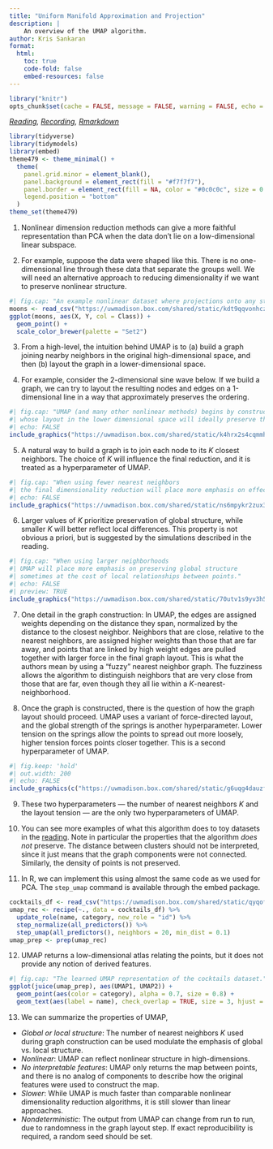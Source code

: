 ```yaml
---
title: "Uniform Manifold Approximation and Projection"
description: |
    An overview of the UMAP algorithm.
author: Kris Sankaran
format:
  html:
    toc: true
    code-fold: false
    embed-resources: false
---
```



```r
library("knitr")
opts_chunk$set(cache = FALSE, message = FALSE, warning = FALSE, echo = TRUE)
```

_[Reading](https://pair-code.github.io/understanding-umap), [Recording](https://mediaspace.wisc.edu/media/Week%2010%20%5B4%5D%20Uniform%20Manifold%20Approximation%20and%20Projection/1_8tb5x1es), [Rmarkdown](https://github.com/krisrs1128/stat436_s24/blob/main/notes/2024-12-27-week10-4.Rmd)_

```r
library(tidyverse)
library(tidymodels)
library(embed)
theme479 <- theme_minimal() + 
  theme(
    panel.grid.minor = element_blank(),
    panel.background = element_rect(fill = "#f7f7f7"),
    panel.border = element_rect(fill = NA, color = "#0c0c0c", size = 0.6),
    legend.position = "bottom"
  )
theme_set(theme479)
```

1. Nonlinear dimension reduction methods can give a more faithful representation
than PCA when the data don’t lie on a low-dimensional linear subspace.

2. For example, suppose the data were shaped like this. There is no
one-dimensional line through these data that separate the groups well. We will
need an alternative approach to reducing dimensionality if we want to preserve
nonlinear structure.

```r
#| fig.cap: "An example nonlinear dataset where projections onto any straight line will necessarily cause the classes to bleed together."
moons <- read_csv("https://uwmadison.box.com/shared/static/kdt9qqvonhcz2ssb599p1nqganrg1w6k.csv")
ggplot(moons, aes(X, Y, col = Class)) +
  geom_point() +
  scale_color_brewer(palette = "Set2")
```

3. From a high-level, the intuition behind UMAP is to (a) build a graph joining
nearby neighbors in the original high-dimensional space, and then (b) layout the
graph in a lower-dimensional space.

4. For example, consider the 2-dimensional sine wave below. If we build a graph,
we can try to layout the resulting nodes and edges on a 1-dimensional line in a
way that approximately preserves the ordering.

```r
#| fig.cap: "UMAP (and many other nonlinear methods) begins by constructing a graph in the high-dimensional space
#| whose layout in the lower dimensional space will ideally preserve the essential relationships between samples."
#| echo: FALSE
include_graphics("https://uwmadison.box.com/shared/static/k4hrx2s4cqmmheg6u0yclir8op42sb0s.png")
```

5. A natural way to build a graph is to join each node to its $K$ closest
neighbors. The choice of $K$ will influence the final reduction, and it is
treated as a hyperparameter of UMAP.

```r
#| fig.cap: "When using fewer nearest neighbors
#| the final dimensionality reduction will place more emphasis on effectively preserving the relationships between points in local neighborhoods."
#| echo: FALSE
include_graphics("https://uwmadison.box.com/shared/static/ns6mpykr2zux3t35wuejc7ybtxngm98e.png")
```

6. Larger values of $K$ prioritize preservation of global structure, while
smaller $K$ will better reflect local differences. This property is not obvious
a priori, but is suggested by the simulations described in the reading.

```r
#| fig.cap: "When using larger neighborhoods
#| UMAP will place more emphasis on preserving global structure
#| sometimes at the cost of local relationships between points."
#| echo: FALSE
#| preview: TRUE
include_graphics("https://uwmadison.box.com/shared/static/70utv1s9yv3h5kturf6i02knhi2jw2dl.png")
```

7. One detail in the graph construction: In UMAP, the edges are assigned weights
depending on the distance they span, normalized by the distance to the closest
neighbor. Neighbors that are close, relative to the nearest neighbors, are
assigned higher weights than those that are far away, and points that are linked
by high weight edges are pulled together with larger force in the final graph
layout. This is what the authors mean by using a "fuzzy" nearest neighbor graph.
The fuzziness allows the algorithm to distinguish neighbors that are very close
from those that are far, even though they all lie within a
$K$-nearest-neighborhood.

8. Once the graph is constructed, there is the question of how the graph layout
should proceed. UMAP uses a variant of force-directed layout, and the global
strength of the springs is another hyperparameter. Lower tension on the springs
allow the points to spread out more loosely, higher tension forces points closer
together. This is a second hyperparameter of UMAP.

```r
#| fig.keep: 'hold'
#| out.width: 200
#| echo: FALSE
include_graphics(c("https://uwmadison.box.com/shared/static/g6uqg4dauzfea0qrymaw5m77hl79adem.png", "https://uwmadison.box.com/shared/static/vo96qoakuzm8kx8h7sbuqfaulksfvm1j.png"))
```

9. These two hyperparameters — the number of nearest neighbors $K$ and the
layout tension — are the only two hyperparameters of UMAP.

10. You can see more examples of what this algorithm does to toy datasets in the
[reading](https://pair-code.github.io/understanding-umap). Note in particular
the properties that the algorithm *does not* preserve. The distance between
clusters should not be interpreted, since it just means that the graph
components were not connected. Similarly, the density of points is not
preserved.

11. In R, we can implement this using almost the same code as we used for PCA.
The `step_umap` command is available through the embed package.

```r
cocktails_df <- read_csv("https://uwmadison.box.com/shared/static/qyqof2512qsek8fpnkqqiw3p1jb77acf.csv")
umap_rec <- recipe(~., data = cocktails_df) %>%
  update_role(name, category, new_role = "id") %>%
  step_normalize(all_predictors()) %>%
  step_umap(all_predictors(), neighbors = 20, min_dist = 0.1)
umap_prep <- prep(umap_rec)
```

12. UMAP returns a low-dimensional atlas relating the points, but it does not
provide any notion of derived features.

```r
#| fig.cap: "The learned UMAP representation of the cocktails dataset."
ggplot(juice(umap_prep), aes(UMAP1, UMAP2)) +
  geom_point(aes(color = category), alpha = 0.7, size = 0.8) +
  geom_text(aes(label = name), check_overlap = TRUE, size = 3, hjust = "inward")
```

13. We can summarize the properties of UMAP,

  * *Global or local structure*: The number of nearest neighbors $K$ used
  during graph construction can be used modulate the emphasis of global vs.
  local structure.
  * *Nonlinear*: UMAP can reflect nonlinear structure in high-dimensions.
  * *No interpretable features*: UMAP only returns the map between points, and
  there is no analog of components to describe how the original features were
  used to construct the map.
  * *Slower*: While UMAP is much faster than comparable nonlinear
  dimensionality reduction algorithms, it is still slower than linear
  approaches.
  * *Nondeterministic*: The output from UMAP can change from run to run, due
  to randomness in the graph layout step. If exact reproducibility is required,
  a random seed should be set.
